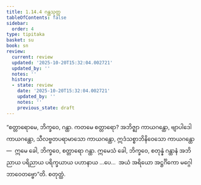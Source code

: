 ```yaml
---
title: 1.14.4 ဂန္ထသုတ္တ
tableOfContents: false
sidebar:
  order: 4
type: tipitaka
basket: su
book: sn
review:
  current: review
  updated: '2025-10-20T15:32:04.002721'
  updated_by: ''
  notes: ''
  history:
  - state: review
    date: '2025-10-20T15:32:04.002721'
    updated_by: ''
    notes: ''
    previous_state: draft
---
```



<DynamicBreadcrumb />


<ReviewStatus review={frontmatter.review} showDetails={true} />

<HypothesisAnnotation frontmatter={frontmatter} />

<Division number="175" book="sn" e="ch" v="18" p="305">

<Paragraph number="341" book="sn">
“စတ္တာရောမေ, ဘိက္ခဝေ, ဂန္ထာ. ကတမေ စတ္တာရော? အဘိဇ္ဈာ ကာယဂန္ထော, ဗျာပါဒေါ ကာယဂန္ထော, သီလဗ္ဗတပရာမာသော ကာယဂန္ထော, ဣဒံသစ္စာဘိနိဝေသော ကာယဂန္ထော—  ဣမေ ခေါ, ဘိက္ခဝေ, စတ္တာရော ဂန္ထာ. ဣမေသံ ခေါ, ဘိက္ခဝေ, စတုန္နံ ဂန္ထာနံ အဘိညာယ ပရိညာယ ပရိက္ခယာယ ပဟာနာယ …ပေ…  အယံ အရိယော အဋ္ဌင်္ဂိကော မဂ္ဂေါ ဘာဝေတဗ္ဗော”တိ.

</Paragraph>
</Division>

<Paragraph number="342" type="center" book="sn">
စတုတ္ထံ.
</Paragraph>